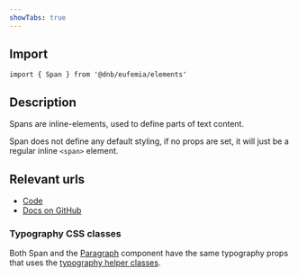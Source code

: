 ```yaml
---
showTabs: true
---
```


## Import

```tsx
import { Span } from '@dnb/eufemia/elements'
```

## Description

Spans are inline-elements, used to define parts of text content.

Span does not define any default styling, if no props are set, it will just be a regular inline `<span>` element.

## Relevant urls

- [Code](https://github.com/dnbexperience/eufemia/tree/main/packages/dnb-eufemia/src/elements/span)
- [Docs on GitHub](https://github.com/dnbexperience/eufemia/tree/main/packages/dnb-design-system-portal/src/docs/uilib/elements/span)

### Typography CSS classes

Both Span and the [Paragraph](uilib/elements/paragraph/) component have the same typography props that uses the [typography helper classes](uilib/typography/helper-classes/).
